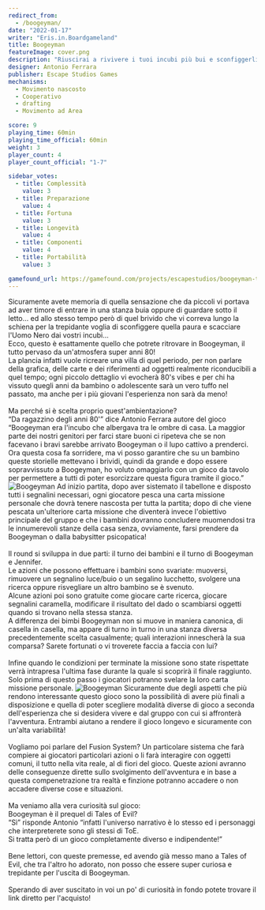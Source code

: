 ```yaml
---
redirect_from:
  - /boogeyman/
date: "2022-01-17"
writer: "Eris.in.Boardgameland"
title: Boogeyman
featureImage: cover.png
description: "Riuscirai a rivivere i tuoi incubi più bui e sconfiggerli una volta per tutte?"
designer: Antonio Ferrara
publisher: Escape Studios Games
mechanisms:
  - Movimento nascosto
  - Cooperativo
  - drafting
  - Movimento ad Area

score: 9
playing_time: 60min
playing_time_official: 60min
weight: 3
player_count: 4
player_count_official: "1-7"

sidebar_votes:
  - title: Complessità
    value: 3
  - title: Preparazione
    value: 4
  - title: Fortuna
    value: 3
  - title: Longevità
    value: 4
  - title: Componenti
    value: 4
  - title: Portabilità
    value: 3

gamefound_url: https://gamefound.com/projects/escapestudios/boogeyman-the-board-game#/section/boogeyman-pledge-2372
---
```


<Setting>
  Sicuramente avete memoria di quella sensazione che da piccoli vi portava ad
  aver timore di entrare in una stanza buia oppure di guardare sotto il letto…
  ed allo stesso tempo però di quel brivido che vi correva lungo la schiena per
  la trepidante voglia di sconfiggere quella paura e scacciare l'Uomo Nero dai
  vostri incubi…
  <br />
  Ecco, questo è esattamente quello che potrete ritrovare in Boogeyman, il tutto
  pervaso da un'atmosfera super anni 80! <br />
  La plancia infatti vuole ricreare una villa di quel periodo, per non parlare della
  grafica, delle carte e dei riferimenti ad oggetti realmente riconducibili a quel
  tempo; ogni piccolo dettaglio vi evocherà 80's vibes e per chi ha vissuto quegli
  anni da bambino o adolescente sarà un vero tuffo nel passato, ma anche per i più
  giovani l'esperienza non sarà da meno! <br />
  <br />
  Ma perché si è scelta proprio quest'ambientazione? <br />
  “Da ragazzino degli anni 80'” dice Antonio Ferrara autore del gioco “Boogeyman
  era l'incubo che albergava tra le ombre di casa. La maggior parte dei nostri
  genitori per farci stare buoni ci ripeteva che se non facevano i bravi sarebbe
  arrivato Boogeyman o il lupo cattivo a prenderci. Ora questa cosa fa
  sorridere, ma vi posso garantire che su un bambino queste storielle mettevano
  i brividi, quindi da grande e dopo essere sopravvissuto a Boogeyman, ho voluto
  omaggiarlo con un gioco da tavolo per permettere a tutti di poter esorcizzare
  questa figura tramite il gioco.” <br />
</Setting>

<img src="./game1.png" alt="Boogeyman" />

<Rules>
  Ad inizio partita, dopo aver sistemato il tabellone e disposto tutti i
  segnalini necessari, ogni giocatore pesca una carta missione personale che
  dovrà tenere nascosta per tutta la partita; dopo di che viene pescata
  un'ulteriore carta missione che diventerà invece l'obiettivo principale del
  gruppo e che i bambini dovranno concludere muomendosi tra le innumerevoli
  stanze della casa senza, ovviamente, farsi prendere da Boogeyman o dalla
  babysitter psicopatica! <br />
  <br />
  Il round si sviluppa in due parti: il turno dei bambini e il turno di
  Boogeyman e Jennifer. <br />
  Le azioni che possono effettuare i bambini sono svariate: muoversi, rimuovere un
  segnalino luce/buio o un segalino lucchetto, svolgere una ricerca oppure risvegliare
  un altro bambino se è svenuto. <br />
  Alcune azioni poi sono gratuite come giocare carte ricerca, giocare segnalini
  caramella, modificare il risultato del dado o scambiarsi oggetti quando si
  trovano nella stessa stanza. <br />
  A differenza dei bimbi Boogeyman non si muove in maniera canonica, di casella in
  casella, ma appare di turno in turno in una stanza diversa precedentemente scelta
  casualmente; quali interazioni innescherà la sua comparsa? Sarete fortunati o vi
  troverete faccia a faccia con lui? <br />
  <br />
  Infine quando le condizioni per terminate la missione sono state rispettate verrà
  intrapresa l'ultima fase durante la quale si scoprirà il finale raggiunto. <br />
  Solo prima di questo passo i giocatori potranno svelare la loro carta missione
  personale.
</Rules>

<img src="./game2.jpg" alt="Boogeyman" />

<Feedback>
  Sicuramente due degli aspetti che più rendono interessante questo gioco sono
  la possibilità di avere più finali a disposizione e quella di poter scegliere
  modalità diverse di gioco a seconda dell'esperienza che si desidera vivere e
  dal gruppo con cui si affronterà l'avventura. Entrambi aiutano a rendere il
  gioco longevo e sicuramente con un'alta variabilità! <br />
  <br />
  Vogliamo poi parlare del Fusion System? Un particolare sistema che farà
  compiere ai giocatori particolari azioni o li farà interagire con oggetti
  comuni, il tutto nella vita reale, al di fiori del gioco. Queste azioni
  avranno delle conseguenze dirette sullo svolgimento dell'avventura e in base a
  questa compenetrazione tra realtà e finzione potranno accadere o non accadere
  diverse cose e situazioni. <br />
  <br />
  Ma veniamo alla vera curiosità sul gioco: <br />
  Boogeyman è il prequel di Tales of Evil? <br />
  “Sì” risponde Antonio “infatti l'universo narrativo è lo stesso ed i
  personaggi che interpreterete sono gli stessi di ToE. <br />
  Si tratta però di un gioco completamente diverso e indipendente!” <br />
  <br />
  Bene lettori, con queste premesse, ed avendo già messo mano a Tales of Evil, che
  tra l'altro ho adorato, non posso che essere super curiosa e trepidante per l'uscita
  di Boogeyman. <br />
  <br />
  Sperando di aver suscitato in voi un po' di curiosità in fondo potete trovare il
  link diretto per l'acquisto!
</Feedback>

<Instagram id="CY1Df0CF_ec" />
